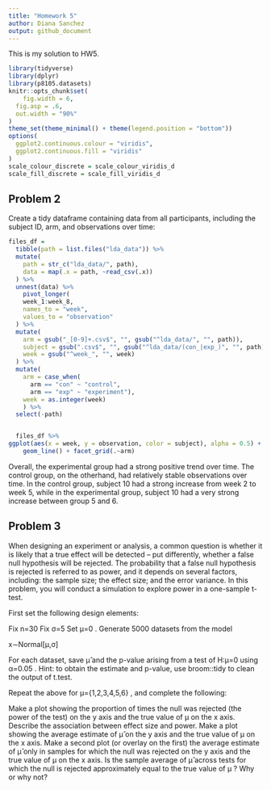 ```yaml
---
title: "Homework 5"
author: Diana Sanchez
output: github_document
---
```


This is my solution to HW5.

```r
library(tidyverse)
library(dplyr)
library(p8105.datasets)
knitr::opts_chunk$set(
	fig.width = 6, 
  fig.asp = .6,
  out.width = "90%"
)
theme_set(theme_minimal() + theme(legend.position = "bottom"))
options(
  ggplot2.continuous.colour = "viridis",
  ggplot2.continuous.fill = "viridis"
)
scale_colour_discrete = scale_colour_viridis_d
scale_fill_discrete = scale_fill_viridis_d
```



## Problem 2
Create a tidy dataframe containing data from all participants, including the subject ID, arm, and observations over time:

```r
files_df = 
  tibble(path = list.files("lda_data")) %>%
  mutate(
    path = str_c("lda_data/", path),
    data = map(.x = path, ~read_csv(.x))
  ) %>%
  unnest(data) %>%
    pivot_longer(
    week_1:week_8,
    names_to = "week",
    values_to = "observation"
  ) %>%
  mutate(
    arm = gsub("_[0-9]+.csv$", "", gsub("^lda_data/", "", path)),
    subject = gsub(".csv$", "", gsub("^lda_data/(con_|exp_)", "", path)),
    week = gsub("^week_", "", week)
  ) %>%
  mutate(
    arm = case_when(
      arm == "con" ~ "control",
      arm == "exp" ~ "experiment"),
    week = as.integer(week)
    ) %>%
  select(-path)


  files_df %>%
ggplot(aes(x = week, y = observation, color = subject), alpha = 0.5) + 
	geom_line() + facet_grid(.~arm)

```


Overall, the experimental group had a strong positive trend over time. The control group, on the otherhand, had relatively stable observations over time. In the control group, subject 10 had a strong increase from week 2 to week 5, while in the experimental group, subject 10 had a very strong increase between group 5 and 6.


## Problem 3

When designing an experiment or analysis, a common question is whether it is likely that a true effect will be detected – put differently, whether a false null hypothesis will be rejected. The probability that a false null hypothesis is rejected is referred to as power, and it depends on several factors, including: the sample size; the effect size; and the error variance. In this problem, you will conduct a simulation to explore power in a one-sample t-test.

First set the following design elements:

Fix n=30
Fix σ=5
Set μ=0
. Generate 5000 datasets from the model

x∼Normal[μ,σ]

For each dataset, save μ̂
 and the p-value arising from a test of H:μ=0
 using α=0.05
. Hint: to obtain the estimate and p-value, use broom::tidy to clean the output of t.test.

Repeat the above for μ={1,2,3,4,5,6}
, and complete the following:

Make a plot showing the proportion of times the null was rejected (the power of the test) on the y axis and the true value of μ
 on the x axis. Describe the association between effect size and power.
Make a plot showing the average estimate of μ̂
 on the y axis and the true value of μ
 on the x axis. Make a second plot (or overlay on the first) the average estimate of μ̂
 only in samples for which the null was rejected on the y axis and the true value of μ
 on the x axis. Is the sample average of μ̂
 across tests for which the null is rejected approximately equal to the true value of μ
? Why or why not?
